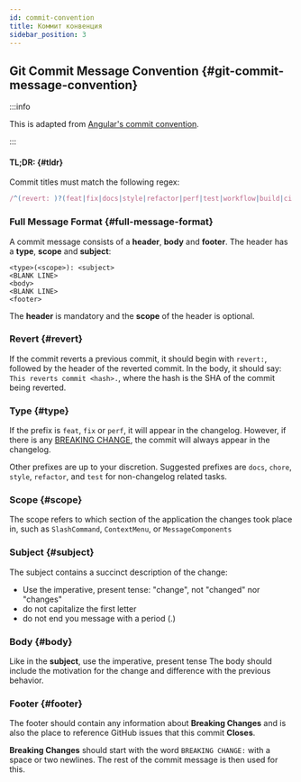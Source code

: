 ```yaml
---
id: commit-convention
title: Коммит конвенция
sidebar_position: 3
---
```


## Git Commit Message Convention {#git-commit-message-convention}

:::info

This is adapted from [Angular's commit convention](https://github.com/conventional-changelog/conventional-changelog/tree/master/packages/conventional-changelog-angular).

:::

#### TL;DR: {#tldr}

Commit titles must match the following regex:

```js
/^(revert: )?(feat|fix|docs|style|refactor|perf|test|workflow|build|ci|chore|types|wip)(\(.+\))?: .{1,72}/;
```

### Full Message Format {#full-message-format}

A commit message consists of a **header**, **body** and **footer**. The header has a **type**, **scope** and **subject**:

```
<type>(<scope>): <subject>
<BLANK LINE>
<body>
<BLANK LINE>
<footer>
```

The **header** is mandatory and the **scope** of the header is optional.

### Revert {#revert}

If the commit reverts a previous commit, it should begin with `revert:`, followed by the header of the reverted commit. In the body, it should say: `This reverts commit <hash>.`, where the hash is the SHA of the commit being reverted.

### Type {#type}

If the prefix is `feat`, `fix` or `perf`, it will appear in the changelog. However, if there is any [BREAKING CHANGE](#footer), the commit will always appear in the changelog.

Other prefixes are up to your discretion. Suggested prefixes are `docs`, `chore`, `style`, `refactor`, and `test` for non-changelog related tasks.

### Scope {#scope}

The scope refers to which section of the application the changes took place in, such as `SlashCommand`, `ContextMenu`, or `MessageComponents`

### Subject {#subject}

The subject contains a succinct description of the change:

- Use the imperative, present tense: "change", not "changed" nor "changes"
- do not capitalize the first letter
- do not end you message with a period (.)

### Body {#body}

Like in the **subject**, use the imperative, present tense
The body should include the motivation for the change and difference with the previous behavior.

### Footer {#footer}

The footer should contain any information about **Breaking Changes** and is also the place to
reference GitHub issues that this commit **Closes**.

**Breaking Changes** should start with the word `BREAKING CHANGE:` with a space or two newlines. The rest of the commit message is then used for this.
